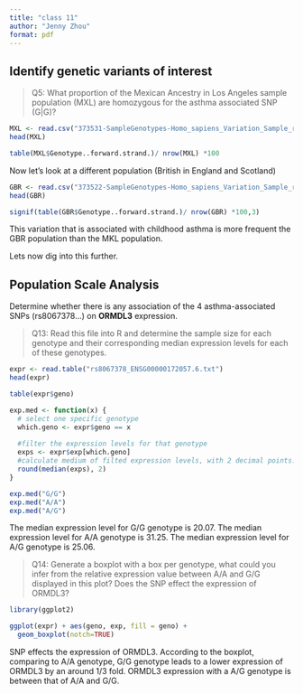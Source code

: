 ```yaml
---
title: "class 11"
author: "Jenny Zhou"
format: pdf
---
```


## Identify genetic variants of interest


> Q5: What proportion of the Mexican Ancestry in Los Angeles sample population (MXL) are homozygous for the asthma associated SNP (G|G)?

```r
MXL <- read.csv("373531-SampleGenotypes-Homo_sapiens_Variation_Sample_rs8067378.csv")
head(MXL)
```

```r
table(MXL$Genotype..forward.strand.)/ nrow(MXL) *100
```

Now let's look at a different population (British in England and Scotland)

```r
GBR <- read.csv("373522-SampleGenotypes-Homo_sapiens_Variation_Sample_rs8067378.csv")
head(GBR)
```

```r
signif(table(GBR$Genotype..forward.strand.)/ nrow(GBR) *100,3)
```


This variation that is associated with childhood asthma is more frequent the GBR population than the MKL population.

Lets now dig into this further.



## Population Scale Analysis

Determine whether there is any association of the 4 asthma-associated SNPs (rs8067378…) on **ORMDL3** expression.

> Q13: Read this file into R and determine the sample size for each genotype and their corresponding median expression levels for each of these genotypes.


```r
expr <- read.table("rs8067378_ENSG00000172057.6.txt")
head(expr)
```

```r
table(expr$geno)
```
```r
exp.med <- function(x) {
  # select one specific genotype
  which.geno <- expr$geno == x
  
  #filter the expression levels for that genotype
  exps <- expr$exp[which.geno]
  #calculate medium of filted expression levels, with 2 decimal points.
  round(median(exps), 2)
}
```

```r
exp.med("G/G")
exp.med("A/A")
exp.med("A/G")
```
The median expression level for G/G genotype is 20.07. The median expression level for A/A genotype is 31.25. The median expression level for A/G genotype is 25.06.


> Q14: Generate a boxplot with a box per genotype, what could you infer from the relative expression value between A/A and G/G displayed in this plot? Does the SNP effect the
expression of ORMDL3?

```r
library(ggplot2)
```

```r
ggplot(expr) + aes(geno, exp, fill = geno) + 
  geom_boxplot(notch=TRUE)
```

SNP effects the expression of ORMDL3. According to the boxplot, comparing to A/A genotype, G/G genotype leads to a lower expression of ORMDL3 by an around 1/3 fold. ORMDL3 expression with a A/G genotype is between that of A/A and G/G.